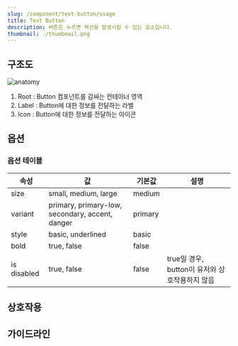 ```yaml
---
slug: /component/text-button/usage
title: Text Button
description: 버튼은 누르면 액션을 발생시킬 수 있는 요소입니다.
thumbnail: ./thumbnail.png
---
```


## 구조도

![anatomy](./anatomy.png)

1. Root : Button 컴포넌트를 감싸는 컨테이너 영역
2. Label : Button에 대한 정보를 전달하는 라벨
3. Icon : Button에 대한 정보를 전달하는 아이콘

## 옵션

### 옵션 테이블

| 속성        | 값                                              | 기본값  | 설명                                           |
| ----------- | ----------------------------------------------- | ------- | ---------------------------------------------- |
| size        | small, medium, large                            | medium  |                                                |
| variant     | primary, primary-low, secondary, accent, danger | primary |                                                |
| style       | basic, underlined                               | basic   |                                                |
| bold        | true, false                                     | false   |                                                |
| is disabled | true, false                                     | false   | true일 경우, button이 유저와 상호작용하지 않음 |

## 상호작용

## 가이드라인
